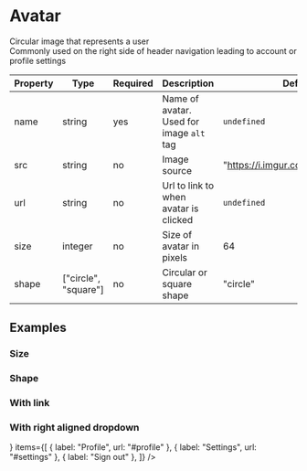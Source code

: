 
<Meta title="Components/Avatar" component={Avatar} />

# Avatar

Circular image that represents a user  
Commonly used on the right side of header navigation leading to account or profile settings

<Preview>
  <Story name="Default">
    <Avatar name="Loki McKay" />
  </Story>
</Preview>

| Property | Type                 | Required | Description                              | Default                           |
| -------- | -------------------- | -------- | ---------------------------------------- | --------------------------------- |
| name     | string               | yes      | Name of avatar. Used for image `alt` tag | `undefined`                       |
| src      | string               | no       | Image source                             | "https://i.imgur.com/niM85vH.png" |
| url      | string               | no       | Url to link to when avatar is clicked    | `undefined`                       |
| size     | integer              | no       | Size of avatar in pixels                 | 64                                |
| shape    | ["circle", "square"] | no       | Circular or square shape                 | "circle"                          |

## Examples

### Size

<Preview>
  <Story name="Size">
    <div
      style={{
        display: "flex",
        width: "100%",
        justifyContent: "space-between",
      }}
    >
      <Avatar
        name="Loki McKay"
        src="https://i.imgur.com/niM85vH.png"
        size={18}
      />
      <Avatar
        name="Loki McKay"
        src="https://i.imgur.com/niM85vH.png"
        size={32}
      />
      <Avatar
        name="Loki McKay"
        src="https://i.imgur.com/niM85vH.png"
        size={48}
      />
      <Avatar
        name="Loki McKay"
        src="https://i.imgur.com/niM85vH.png"
        size={64}
      />
      <Avatar
        name="Loki McKay"
        src="https://i.imgur.com/niM85vH.png"
        size={82}
      />
      <Avatar
        name="Loki McKay"
        src="https://i.imgur.com/niM85vH.png"
        size={96}
      />
    </div>
  </Story>
</Preview>

### Shape

<Preview>
  <Story name="Shape">
    <div
      style={{ display: "flex", width: "100%", justifyContent: "space-around" }}
    >
      <Avatar
        shape="circle"
        name="Loki McKay"
        src="https://i.imgur.com/niM85vH.png"
      />
      <Avatar
        shape="square"
        name="Loki McKay"
        src="https://i.imgur.com/niM85vH.png"
      />
    </div>
  </Story>
</Preview>

### With link

<Preview>
  <Story name="With Link">
    <Avatar
      name="Loki McKay"
      src="https://i.imgur.com/niM85vH.png"
      url="#account"
    />
  </Story>
</Preview>

### With right aligned dropdown

<Preview>
  <Story name="Right Aligned Dropdown">
    <div style={{ paddingBottom: 84 }}>
      <Dropdown
        align="right"
        button={
          <Avatar name="Loki McKay" src="https://i.imgur.com/niM85vH.png" />
        }
        items={[
          { label: "Profile", url: "#profile" },
          { label: "Settings", url: "#settings" },
          { label: "Sign out" },
        ]}
      />
    </div>
  </Story>
</Preview>
